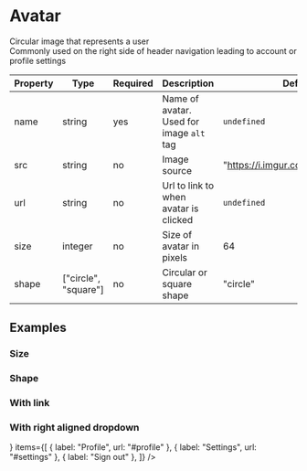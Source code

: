 
<Meta title="Components/Avatar" component={Avatar} />

# Avatar

Circular image that represents a user  
Commonly used on the right side of header navigation leading to account or profile settings

<Preview>
  <Story name="Default">
    <Avatar name="Loki McKay" />
  </Story>
</Preview>

| Property | Type                 | Required | Description                              | Default                           |
| -------- | -------------------- | -------- | ---------------------------------------- | --------------------------------- |
| name     | string               | yes      | Name of avatar. Used for image `alt` tag | `undefined`                       |
| src      | string               | no       | Image source                             | "https://i.imgur.com/niM85vH.png" |
| url      | string               | no       | Url to link to when avatar is clicked    | `undefined`                       |
| size     | integer              | no       | Size of avatar in pixels                 | 64                                |
| shape    | ["circle", "square"] | no       | Circular or square shape                 | "circle"                          |

## Examples

### Size

<Preview>
  <Story name="Size">
    <div
      style={{
        display: "flex",
        width: "100%",
        justifyContent: "space-between",
      }}
    >
      <Avatar
        name="Loki McKay"
        src="https://i.imgur.com/niM85vH.png"
        size={18}
      />
      <Avatar
        name="Loki McKay"
        src="https://i.imgur.com/niM85vH.png"
        size={32}
      />
      <Avatar
        name="Loki McKay"
        src="https://i.imgur.com/niM85vH.png"
        size={48}
      />
      <Avatar
        name="Loki McKay"
        src="https://i.imgur.com/niM85vH.png"
        size={64}
      />
      <Avatar
        name="Loki McKay"
        src="https://i.imgur.com/niM85vH.png"
        size={82}
      />
      <Avatar
        name="Loki McKay"
        src="https://i.imgur.com/niM85vH.png"
        size={96}
      />
    </div>
  </Story>
</Preview>

### Shape

<Preview>
  <Story name="Shape">
    <div
      style={{ display: "flex", width: "100%", justifyContent: "space-around" }}
    >
      <Avatar
        shape="circle"
        name="Loki McKay"
        src="https://i.imgur.com/niM85vH.png"
      />
      <Avatar
        shape="square"
        name="Loki McKay"
        src="https://i.imgur.com/niM85vH.png"
      />
    </div>
  </Story>
</Preview>

### With link

<Preview>
  <Story name="With Link">
    <Avatar
      name="Loki McKay"
      src="https://i.imgur.com/niM85vH.png"
      url="#account"
    />
  </Story>
</Preview>

### With right aligned dropdown

<Preview>
  <Story name="Right Aligned Dropdown">
    <div style={{ paddingBottom: 84 }}>
      <Dropdown
        align="right"
        button={
          <Avatar name="Loki McKay" src="https://i.imgur.com/niM85vH.png" />
        }
        items={[
          { label: "Profile", url: "#profile" },
          { label: "Settings", url: "#settings" },
          { label: "Sign out" },
        ]}
      />
    </div>
  </Story>
</Preview>
